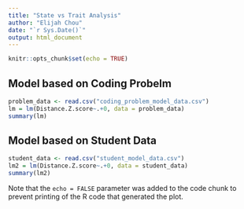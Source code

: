```yaml
---
title: "State vs Trait Analysis"
author: "Elijah Chou"
date: "`r Sys.Date()`"
output: html_document
---
```


```r
knitr::opts_chunk$set(echo = TRUE)
```

## Model based on Coding Probelm

```r
problem_data <- read.csv("coding_problem_model_data.csv")
lm = lm(Distance.Z.score~.+0, data = problem_data)
summary(lm)

```

## Model based on Student Data

```r
student_data <- read.csv("student_model_data.csv")
lm2 = lm(Distance.Z.score~.+0, data = student_data)
summary(lm2)
```

Note that the `echo = FALSE` parameter was added to the code chunk to prevent printing of the R code that generated the plot.
